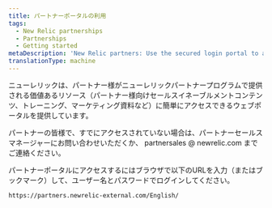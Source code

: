 ```yaml
---
title: パートナーポータルの利用
tags:
  - New Relic partnerships
  - Partnerships
  - Getting started
metaDescription: 'New Relic partners: Use the secured login portal to access content created specifically for you.'
translationType: machine
---
```


ニューレリックは、パートナー様がニューレリックパートナープログラムで提供される価値あるリソース（パートナー様向けセールスイネーブルメントコンテンツ、トレーニング、マーケティング資料など）に簡単にアクセスできるウェブポータルを提供しています。

パートナーの皆様で、すでにアクセスされていない場合は、パートナーセールスマネージャーにお問い合わせいただくか、 partnersales @ newrelic.com までご連絡ください。

パートナーポータルにアクセスするにはブラウザで以下のURLを入力（またはブックマーク）して、ユーザー名とパスワードでログインしてください。

```
https://partners.newrelic-external.com/English/
```
